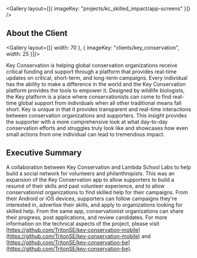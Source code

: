 
<Gallery layout={[{ imageKey: "projects/kc_skilled_impact/app-screens" }]} />

## About the Client

<Gallery layout={[{ width: 70 }, { imageKey: "clients/key_conservation", width: 25 }]}>

Key Conservation is helping global conservation organizations receive critical funding and support through a platform that provides real-time updates on critical, short-term, and long-term campaigns. Every individual has the ability to make a difference in the world and the Key Conservation platform provides the tools to empower it. Designed by wildlife biologists, the Key platform is a place where conservationists can come to find real-time global support from individuals when all other traditional means fall short. Key is unique in that it provides transparent and real-time interactions between conservation organizations and supporters. This insight provides the supporter with a more comprehensive look at what day-to-day conservation efforts and struggles truly look like and showcases how even small actions from one individual can lead to tremendous impact.

</Gallery>

## Executive Summary

A collaboration between Key Conservation and Lambda School Labs to help build a social network for volunteers and philanthropists. This was an expansion of the Key Conservation app to allow supporters to build a resumé of their skills and past volunteer experience, and to allow conservationist organizations to find skilled help for their campaigns. From their Android or iOS devices, supporters can follow campaigns they're interested in, advertise their skills, and apply to organizations looking for skilled help. From the same app, conservationist organizations can share their progress, post applications, and review candidates. For more information on the technical aspects of the project, please visit [https://github.com/TritonSE/key-conservation-mobile](https://github.com/TritonSE/key-conservation-mobile) and [https://github.com/TritonSE/key-conservation-be](https://github.com/TritonSE/key-conservation-be).
